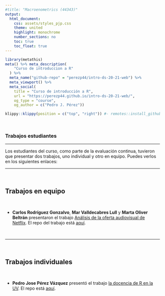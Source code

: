 ```yaml
---
#title: "Macroenometrics (44343)"
output:
  html_document:
    css: assets/styles_pjp.css
    theme: united
    highlight: monochrome 
    number_sections: no
    toc: true
    toc_float: true
---
```



```r
library(metathis)
meta() %>% meta_description(
    "Curso de introduccion a R"
  ) %>% 
  meta_name("github-repo" = "perezp44/intro-ds-20-21-web") %>% 
  meta_viewport() %>% 
  meta_social(
    title = "Curso de introducción a R",
    url = "https://perezp44.github.io/intro-ds-20-21-web/",
    og_type = "course",
    og_author = c("Pedro J. Pérez"))
```



```r
klippy::klippy(position = c("top", "right")) #- remotes::install_github("rlesur/klippy")
```


<br>

### Trabajos estudiantes

-----------------------------------

Los estudiantes del curso, como parte de la evaluación continua, tuvieron que presentar dos trabajos, uno individual y otro en equipo. Puedes verlos en los siguientes enlaces:


-----------------------------------

<br>

## Trabajos en equipo

<br>


- **Carlos Rodríguez Gonzalvo**, **Mar Valldecabres Lull** y **Marta Oliver Beltrán** presentaron el trabajo [Análisis de la oferta audiovisual de Netflix](https://martaoliver.github.io/trabajo_BigData_equipo/){target="_blank"}. El repo del trabajo está [aquí](https://github.com/martaoliver/trabajo_BigData_equipo){target="_blank"}.



<br>

----------------------------------

<br>

## Trabajos individuales

<br>

- **Pedro Jose Pérez Vázquez** presentó el trabajo [la docencia de R en la UV](https://perezp44.github.io/trabajo_BigData/){target="_blank"}. El repo está [aquí](https://github.com/perezp44/trabajo_BigData){target="_blank"}.

<br><br>

